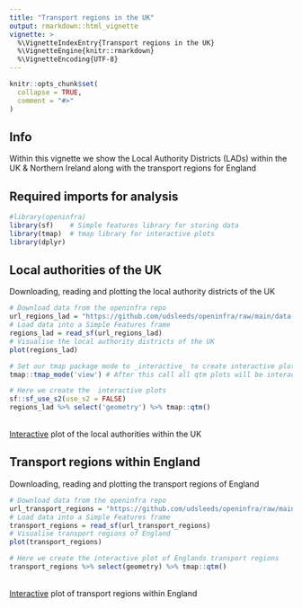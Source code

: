 ```yaml
---
title: "Transport regions in the UK"
output: rmarkdown::html_vignette
vignette: >
  %\VignetteIndexEntry{Transport regions in the UK}
  %\VignetteEngine{knitr::rmarkdown}
  %\VignetteEncoding{UTF-8}
---
```


```r
knitr::opts_chunk$set(
  collapse = TRUE,
  comment = "#>"
)
```

## Info

Within this vignette we show the Local Authority Districts (LADs) within the UK & Northern Ireland along with the transport regions for England

## Required imports for analysis

```r
#library(openinfra)
library(sf)    # Simple features library for storing data 
library(tmap)  # tmap library for interactive plots
library(dplyr) 
```

## Local authorities of the UK

Downloading, reading and plotting the local authority districts of the UK

```r
# Download data from the openinfra repo
url_regions_lad = "https://github.com/udsleeds/openinfra/raw/main/data-small/lads_joined_2021.geojson"
# Load data into a Simple Features frame
regions_lad = read_sf(url_regions_lad)
# Visualise the local authority districts of the UK
plot(regions_lad)
```

```r
# Set our tmap package mode to _interactive_ to create interactive plots
tmap::tmap_mode('view') # After this call all qtm plots will be interactive 
```

```r
# Here we create the  interactive plots
sf::sf_use_s2(use_s2 = FALSE)
regions_lad %>% select('geometry') %>% tmap::qtm()
```

<br>[Interactive](https://github.com/udsleeds/openinfra/blob/main/data-small/lads_joined_2021.geojson) plot of the local authorities within the UK <br>

## Transport regions within England

Downloading, reading and plotting the transport regions of England

```r
# Download data from the openinfra repo
url_transport_regions = "https://github.com/udsleeds/openinfra/raw/main/data-small/regions_new.geojson"
# Load data into a Simple Features frame
transport_regions = read_sf(url_transport_regions)
# Visualise transport regions of England
plot(transport_regions)
```

```r
# Here we create the interactive plot of Englands transport regions
transport_regions %>% select(geometry) %>% tmap::qtm()
```


<br>[Interactive](https://github.com/udsleeds/openinfra/blob/main/data-small/regions_new.geojson) plot of transport regions within England
